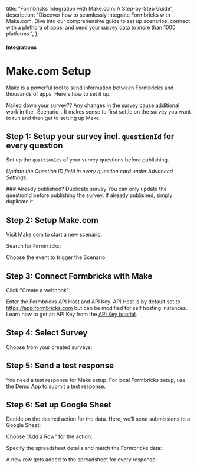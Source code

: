 

  title: "Formbricks Integration with Make.com: A Step-by-Step Guide",
  description:
    "Discover how to seamlessly integrate Formbricks with Make.com. Dive into our comprehensive guide to set up scenarios, connect with a plethora of apps, and send your survey data to more than 1000 platforms.",
};

#### Integrations

# Make.com Setup

Make is a powerful tool to send information between Formbricks and thousands of apps. Here's how to set it up.

<Note>
  Nailed down your survey?? Any changes in the survey cause additional work in the _Scenario_. It makes sense
  to first settle on the survey you want to run and then get to setting up Make.
</Note>

## Step 1: Setup your survey incl. `questionId` for every question

Set up the `questionId`s of your survey questions before publishing.

<MdxImage
  src={UpdateQuestionId}
  alt="Update Question ID"
  quality="100"
  className="max-w-full rounded-lg sm:max-w-3xl"
/>

_Update the Question ID field in every question card under Advanced Settings._

<Note>
  ### Already published? Duplicate survey You can only update the questionId before publishing the survey. If
  already published, simply duplicate it.
  <MdxImage
    src={DuplicateSurvey}
    alt="Duplicate Survey"
    quality="100"
    className="max-w-full rounded-lg sm:max-w-3xl"
  />
</Note>

## Step 2: Setup Make.com

Visit [Make.com](https://make.com) to start a new scenario.

<MdxImage
  src={CreateNewScenario}
  alt="Create New Scenario"
  quality="100"
  className="max-w-full rounded-lg sm:max-w-3xl"
/>

Search for `Formbricks`:

<MdxImage
  src={SearchFormbricks}
  alt="Search Formbricks"
  quality="100"
  className="max-w-full rounded-lg sm:max-w-3xl"
/>

Choose the event to trigger the Scenario:

<MdxImage
  src={SelectTriggers}
  alt="Select Triggers"
  quality="100"
  className="max-w-full rounded-lg sm:max-w-3xl"
/>

## Step 3: Connect Formbricks with Make

Click "Create a webhook":

<MdxImage
  src={CreateWebhook}
  alt="Create Webhook"
  quality="100"
  className="max-w-full rounded-lg sm:max-w-3xl"
/>

Enter the Formbricks API Host and API Key. API Host is by default set to https://app.formbricks.com but can be modified for self hosting instances. Learn how to get an API Key from the [API Key tutorial](/additional-features/api#how-to-generate-an-api-key).

<MdxImage
  src={EnterApiKeyAndHost}
  alt="Enter API Key"
  quality="100"
  className="max-w-full rounded-lg sm:max-w-3xl"
/>

## Step 4: Select Survey

Choose from your created surveys:

<MdxImage
  src={SelectSurvey}
  alt="Select Survey"
  quality="100"
  className="max-w-full rounded-lg sm:max-w-3xl"
/>

## Step 5: Send a test response

You need a test response for Make setup. For local Formbricks setup, use the [Demo App](/contributing/demo) to submit a test response.

<MdxImage
  src={SubmitTestResponse}
  alt="Submit Test Response"
  quality="100"
  className="max-w-full rounded-lg sm:max-w-3xl"
/>

## Step 6: Set up Google Sheet

Decide on the desired action for the data. Here, we'll send submissions to a Google Sheet:

<MdxImage src={AddModule} alt="Add Module" quality="100" className="max-w-full rounded-lg sm:max-w-3xl" />

Choose "Add a Row" for the action:

<MdxImage
  src={SelectAction}
  alt="Select Action"
  quality="100"
  className="max-w-full rounded-lg sm:max-w-3xl"
/>

Specify the spreadsheet details and match the Formbricks data:

<MdxImage
  src={SelectFields}
  alt="Select Fields"
  quality="100"
  className="max-w-full rounded-lg sm:max-w-3xl"
/>

A new row gets added to the spreadsheet for every response:

<MdxImage src={Result} alt="Result" quality="100" className="max-w-full rounded-lg sm:max-w-3xl" />
